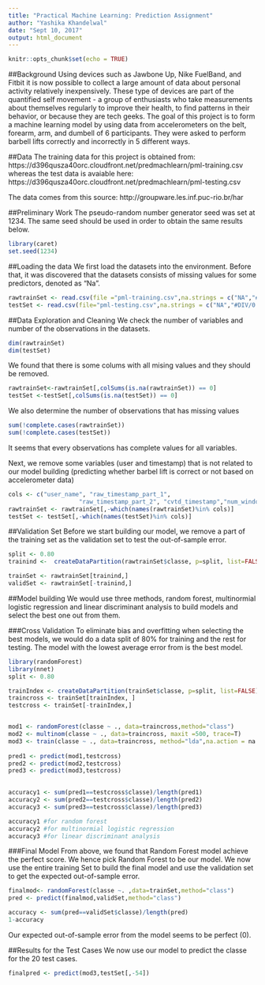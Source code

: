 ```yaml
---
title: "Practical Machine Learning: Prediction Assignment"
author: "Yashika Khandelwal"
date: "Sept 10, 2017"
output: html_document
---
```


```r
knitr::opts_chunk$set(echo = TRUE)
```

##Background
Using devices such as Jawbone Up, Nike FuelBand, and Fitbit it is now possible to collect a large amount of data about personal activity relatively inexpensively. These type of devices are part of the quantified self movement - a group of enthusiasts who take measurements about themselves regularly to improve their health, to find patterns in their behavior, or because they are tech geeks. The goal of this project is to form a machine learning model by using data from accelerometers on the belt, forearm, arm, and dumbell of 6 participants. They were asked to perform barbell lifts correctly and incorrectly in 5 different ways. 

##Data
The training data for this project is obtained from:
https://d396qusza40orc.cloudfront.net/predmachlearn/pml-training.csv
whereas the test data is avaiable here:
https://d396qusza40orc.cloudfront.net/predmachlearn/pml-testing.csv

The data comes from this source: http://groupware.les.inf.puc-rio.br/har

##Preliminary Work
The pseudo-random number generator seed was set at 1234. The same seed should be used in order to obtain the same results below.
```r
library(caret)
set.seed(1234)
```


##Loading the data
We first load the datasets into the environment. Before that, it was discovered that the datasets consists of missing values for some predictors, denoted as "Na".
```r
rawtrainSet <- read.csv(file ="pml-training.csv",na.strings = c("NA","#DIV/0!"))
testSet <- read.csv(file="pml-testing.csv",na.strings = c("NA","#DIV/0!"))
```

##Data Exploration and Cleaning
We check the number of variables and number of the observations in the datasets.
```r
dim(rawtrainSet)
dim(testSet)
```
We found that there is some colums with all mising values and they should be removed.

```r
rawtrainSet<-rawtrainSet[,colSums(is.na(rawtrainSet)) == 0]
testSet <-testSet[,colSums(is.na(testSet)) == 0]
```

We also determine the number of observations that has missing values
```r
sum(!complete.cases(rawtrainSet))
sum(!complete.cases(testSet))
```
It seems that every observations has complete values for all variables.

Next, we remove some variables (user and timestamp) that is not related to our model building (predicting whether barbel lift is correct or not based on accelerometer data)

```r
cols <- c("user_name", "raw_timestamp_part_1",
                    "raw_timestamp_part_2", "cvtd_timestamp","num_window","new_window")
rawtrainSet <- rawtrainSet[,-which(names(rawtrainSet)%in% cols)]
testSet <- testSet[,-which(names(testSet)%in% cols)]
```

##Validation Set
Before we start building our model, we remove a part of the training set as the validation set to test the out-of-sample error.
```r
split <- 0.80
trainind <-  createDataPartition(rawtrainSet$classe, p=split, list=FALSE)

trainSet <- rawtrainSet[trainind,]
validSet <- rawtrainSet[-trainind,]
```

##Model building
We would use three methods, random forest, multinormial logistic regression and linear discriminant analysis to build models and select the best one out from them. 

###Cross Validation
To eliminate bias and overfitting when selecting the best models, we would do a data split of 80% for training and the rest for testing. The model with the lowest average error from is the best model.

```r
library(randomForest)
library(nnet)
split <- 0.80

trainIndex <- createDataPartition(trainSet$classe, p=split, list=FALSE)
traincross <- trainSet[trainIndex, ]
testcross <- trainSet[-trainIndex,]


mod1 <- randomForest(classe ~ ., data=traincross,method="class")
mod2 <- multinom(classe ~ ., data=traincross, maxit =500, trace=T)
mod3 <- train(classe ~ ., data=traincross, method="lda",na.action = na.exclude)
  
pred1 <- predict(mod1,testcross)
pred2 <- predict(mod2,testcross)
pred3 <- predict(mod3,testcross)

  
accuracy1 <- sum(pred1==testcross$classe)/length(pred1)
accuracy2 <- sum(pred2==testcross$classe)/length(pred2)
accuracy3 <- sum(pred3==testcross$classe)/length(pred3)

```

```r
accuracy1 #for random forest
accuracy2 #for multinormial logistic regression
accuracy3 #for linear discriminant analysis
```

###Final Model
From above, we found that Random Forest model achieve the perfect score. We hence pick Random Forest to be our model. We now use the entire training Set to build the final model and use the validation set to get the expected out-of-sample error.
```r

finalmod<- randomForest(classe ~. ,data=trainSet,method="class")
pred <- predict(finalmod,validSet,method="class")

accuracy <- sum(pred==validSet$classe)/length(pred)
1-accuracy
```

Our expected out-of-sample error from the model seems to be perfect (0).

##Results for the Test Cases
We now use our model to predict the classe for the 20 test cases.
```r
finalpred <- predict(mod3,testSet[,-54])
```
